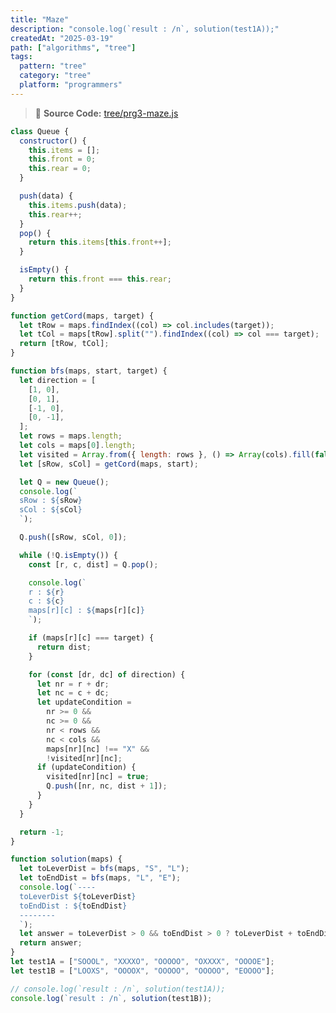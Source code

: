 ```yaml
---
title: "Maze"
description: "console.log(`result : /n`, solution(test1A));"
createdAt: "2025-03-19"
path: ["algorithms", "tree"]
tags:
  pattern: "tree"
  category: "tree"
  platform: "programmers"
---
```


> 📌 **Source Code:** [tree/prg3-maze.js](https://github.com/0teklee/pattern-recognition/tree/main/site/content/algorithms/tree/prg3-maze.js)

```js
class Queue {
  constructor() {
    this.items = [];
    this.front = 0;
    this.rear = 0;
  }

  push(data) {
    this.items.push(data);
    this.rear++;
  }
  pop() {
    return this.items[this.front++];
  }

  isEmpty() {
    return this.front === this.rear;
  }
}

function getCord(maps, target) {
  let tRow = maps.findIndex((col) => col.includes(target));
  let tCol = maps[tRow].split("").findIndex((col) => col === target);
  return [tRow, tCol];
}

function bfs(maps, start, target) {
  let direction = [
    [1, 0],
    [0, 1],
    [-1, 0],
    [0, -1],
  ];
  let rows = maps.length;
  let cols = maps[0].length;
  let visited = Array.from({ length: rows }, () => Array(cols).fill(false));
  let [sRow, sCol] = getCord(maps, start);

  let Q = new Queue();
  console.log(`
  sRow : ${sRow}
  sCol : ${sCol}
  `);

  Q.push([sRow, sCol, 0]);

  while (!Q.isEmpty()) {
    const [r, c, dist] = Q.pop();

    console.log(`
    r : ${r}
    c : ${c}
    maps[r][c] : ${maps[r][c]}
    `);

    if (maps[r][c] === target) {
      return dist;
    }

    for (const [dr, dc] of direction) {
      let nr = r + dr;
      let nc = c + dc;
      let updateCondition =
        nr >= 0 &&
        nc >= 0 &&
        nr < rows &&
        nc < cols &&
        maps[nr][nc] !== "X" &&
        !visited[nr][nc];
      if (updateCondition) {
        visited[nr][nc] = true;
        Q.push([nr, nc, dist + 1]);
      }
    }
  }

  return -1;
}

function solution(maps) {
  let toLeverDist = bfs(maps, "S", "L");
  let toEndDist = bfs(maps, "L", "E");
  console.log(`----
  toLeverDist ${toLeverDist}
  toEndDist : ${toEndDist}
  --------
  `);
  let answer = toLeverDist > 0 && toEndDist > 0 ? toLeverDist + toEndDist : -1;
  return answer;
}
let test1A = ["SOOOL", "XXXXO", "OOOOO", "OXXXX", "OOOOE"];
let test1B = ["LOOXS", "OOOOX", "OOOOO", "OOOOO", "EOOOO"];

// console.log(`result : /n`, solution(test1A));
console.log(`result : /n`, solution(test1B));
```
